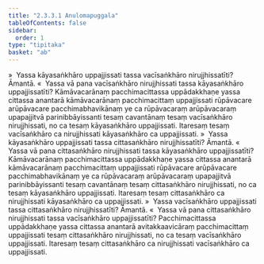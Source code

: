 ```yaml
---
title: "2.3.3.1 Anulomapuggala"
tableOfContents: false
sidebar:
  order: 1
type: "tipitaka"
basket: "ab"
---
```



<DynamicBreadcrumb />

<Division number="137">

<Paragraph number="590">
»  Yassa kāyasaṅkhāro uppajjissati tassa vacīsaṅkhāro nirujjhissatīti? Āmantā.
</Paragraph>

<Paragraph number="591">
«  Yassa vā pana vacīsaṅkhāro nirujjhissati tassa kāyasaṅkhāro uppajjissatīti?
</Paragraph>

<Paragraph number="592">
Kāmāvacarānaṃ pacchimacittassa uppādakkhaṇe yassa cittassa anantarā kāmāvacarānaṃ pacchimacittaṃ uppajjissati rūpāvacare arūpāvacare pacchimabhavikānaṃ ye ca rūpāvacaraṃ arūpāvacaraṃ upapajjitvā parinibbāyissanti tesaṃ cavantānaṃ tesaṃ vacīsaṅkhāro nirujjhissati, no ca tesaṃ kāyasaṅkhāro uppajjissati. Itaresaṃ tesaṃ vacīsaṅkhāro ca nirujjhissati kāyasaṅkhāro ca uppajjissati.
</Paragraph>

<Paragraph number="593">
»  Yassa kāyasaṅkhāro uppajjissati tassa cittasaṅkhāro nirujjhissatīti? Āmantā.
</Paragraph>

<Paragraph number="594">
«  Yassa vā pana cittasaṅkhāro nirujjhissati tassa kāyasaṅkhāro uppajjissatīti?
</Paragraph>

<Paragraph number="595">
Kāmāvacarānaṃ pacchimacittassa uppādakkhaṇe yassa cittassa anantarā kāmāvacarānaṃ pacchimacittaṃ uppajjissati rūpāvacare arūpāvacare pacchimabhavikānaṃ ye ca rūpāvacaraṃ arūpāvacaraṃ upapajjitvā parinibbāyissanti tesaṃ cavantānaṃ tesaṃ cittasaṅkhāro nirujjhissati, no ca tesaṃ kāyasaṅkhāro uppajjissati. Itaresaṃ tesaṃ cittasaṅkhāro ca nirujjhissati kāyasaṅkhāro ca uppajjissati.
</Paragraph>

</Division>
<Division number="138">

<Paragraph number="596">
»  Yassa vacīsaṅkhāro uppajjissati tassa cittasaṅkhāro nirujjhissatīti? Āmantā.
</Paragraph>

<Paragraph number="597">
«  Yassa vā pana cittasaṅkhāro nirujjhissati tassa vacīsaṅkhāro uppajjissatīti?
</Paragraph>

<Paragraph number="598">
Pacchimacittassa uppādakkhaṇe yassa cittassa anantarā avitakkaavicāraṃ pacchimacittaṃ uppajjissati tesaṃ cittasaṅkhāro nirujjhissati, no ca tesaṃ vacīsaṅkhāro uppajjissati. Itaresaṃ tesaṃ cittasaṅkhāro ca nirujjhissati vacīsaṅkhāro ca uppajjissati.
</Paragraph>
</Division>